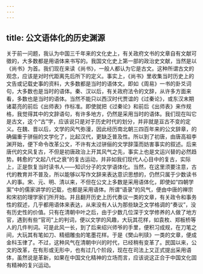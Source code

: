 ```yaml
---
---
---
```

title: 公文语体化的历史渊源
---




关于前一问题，我认为中国三千年来的文化史上，有关政府文书的文章自有文献可徵的，大多数都是用语体来书写的。我国文化史上第一部的政治史文献，当然是以《尚书》为首。我们现在来读《尚书》，一般人都认为它是古文。这种所谓古文的观念，应该是对时代距离先后所下的定义。事实上，《尚书》里收集当时历史上的文告或记载史事的资料，大多数都是当时的语体文。即如《周易》一书的卦爻词句，大多数也是当时的语体。秦、汉以后，有关政府法令的文辞，从许多方面来看，多数也是当时的语体。当然不能只以西汉时代贾谊的《过秦论》，或东汉末期诸葛亮的前后《出师表》作标准。即使就把《过秦论》和前后《出师表》来作规格，我觉得其中的文辞语句，有许多地方，仍然是采用当时的语体。我们现在叫它是古文，这个“古”字，应该说只是对于历史时代的划分，并非就是亘古不变的定义。在魏、晋以后，文学的风气弥漫，因此经历南北朝三四百年来的公文辞章，的确偏重于骈俪的文学化了，比起汉代，更缺乏普及性。所以到了初唐，由唐高祖李渊开始，便下命令改革公文，不许有太过骈俪的文学辞藻而妨害事实的叙述。后来唐代的文风复古，不但是初唐政治上开其风气之先，事实上也是文运兴替的必然趋势。韩愈的“文起八代之衰”的复古运动，并非如我们现代人心目中的复古，实际上，正是恢复当时读书人——知识分子的文学语体化。当然，在这里须要注意，古代的教育并不普及，所以能够以写作文辞来表达意识思想的，仍然只属于少数读书人的事。宋、元、明、清以来，不但在公文上多数是采用语体化，即使如“四朝学案”中的儒家讲学的记载，也都是采用语体。所谓“语录”的风气，便由中唐的禅宗和宋初的理学家们所开始。并且翻开历史上历代奏议一类的文章，有关政令和事务性的叙述，几乎都用语体来表达，从来没有人认为那些缺乏文学格调的“奏议”，没有历史性的价值。只有在清朝中叶之后，由于少数几位深于文学修养的人做了地方官，遇到有些“官司”上的判词，便以文学的风趣，大玩其花样，如袁枚、郑板桥等人的几件判词。可是此风一长，到了后来绍兴师爷的手里，便积习成规，在刀笔之间，大玩其有笔如刀、精细雕虫的笔墨花样。于是《樊山判牍》一类的文章，便成金科玉律了。不过，这种风气在清朝中兴的时代，已经稍有变革了。民国以来，公文的改革，在有形或无形中，也有过几个阶段，现在在司法上又正式提出采用语体，虽然说是革新，如果在中国文化精神的立场而言，应该说这正合于中国文化固有精神的复兴运动。